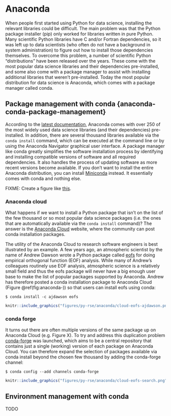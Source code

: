 # Anaconda {#anaconda}

When people first started using Python for data science,
installing the relevant libraries could be difficult.
The main problem was that the Python package installer (pip)
only worked for libraries written in pure Python.
Many scientific Python libraries have C and/or Fortran dependencies,
so it was left up to data scientists
(who often do not have a background in system administration)
to figure out how to install those dependencies themselves.
To overcome this problem,
a number of scientific Python “distributions” have been released over the years.
These come with the most popular data science libraries and their dependencies pre-installed,
and some also come with a package manager to assist
with installing additional libraries that weren’t pre-installed.
Today the most popular distribution for data science is Anaconda,
which comes with a package manager called conda.

## Package management with conda {anaconda-conda-package-management}

According to the [latest documentation](https://docs.anaconda.com/anaconda/#anaconda-navigator-or-conda),
Anaconda comes with over 250 of the most widely used data science libraries (and their dependencies) pre-installed.
In addition, there are several thousand libraries available via the `conda install` command,
which can be executed at the command line or by using the Anaconda Navigator graphical user interface.
A package manager like conda greatly simplifies the software installation process
by identifying and installing compatible versions of software and all required dependencies.
It also handles the process of updating software as more recent versions become available.
If you don’t want to install the entire Anaconda distribution,
you can install [Miniconda](https://docs.conda.io/en/latest/miniconda.html) instead.
It essentially comes with conda and nothing else.

FIXME: Create a figure like [this](https://github.com/carpentries-incubator/introduction-to-conda-for-data-scientists/blob/gh-pages/fig/miniconda_vs_anaconda.png).

### Anaconda cloud

What happens if we want to install a Python package
that isn't on the list of the few thousand or so most popular data science packages
(i.e. the ones that are automatically available via the `conda install` command)?
The answer is the [Anaconda Cloud](https://anaconda.org/) website,
where the community can post conda installation packages.

The utility of the Anaconda Cloud to research software engineers
is best illustrated by an example. 
A few years ago, an atmospheric scientist by the name of Andrew Dawson
wrote a Python package called [eofs](https://ajdawson.github.io/eofs/latest/)
for doing empirical orthogonal function (EOF) analysis.
While many of Andrew's colleagues routinely use EOF analysis,
atmospheric science is a relatively small field and thus the eofs package
will never have a big enough user base to make the list of
popular packages supported by Anaconda.
Andrew has therefore posted a conda installation package to Anaconda Cloud
(Figure \@ref(fig:anaconda-)) so that users can install eofs using conda:

```shell 
$ conda install -c ajdawson eofs
```

```r
knitr::include_graphics("figures/py-rse/anaconda/cloud-eofs-ajdawson.png")
```

### conda forge

It turns out there are often multiple versions of the same package up on Anaconda Cloud (e.g. Figure X). 
To try and address this duplication problem [conda-forge](https://conda-forge.org/) was launched,
which aims to be a central repository that contains just a single (working)
version of each package on Anaconda Cloud.
You can therefore expand the selection of packages available via conda install
beyond the chosen few thousand by adding the conda-forge channel:

```shell
$ conda config --add channels conda-forge
```

```r
knitr::include_graphics("figures/py-rse/anaconda/cloud-eofs-search.png")
```

## Environment management with conda

TODO






